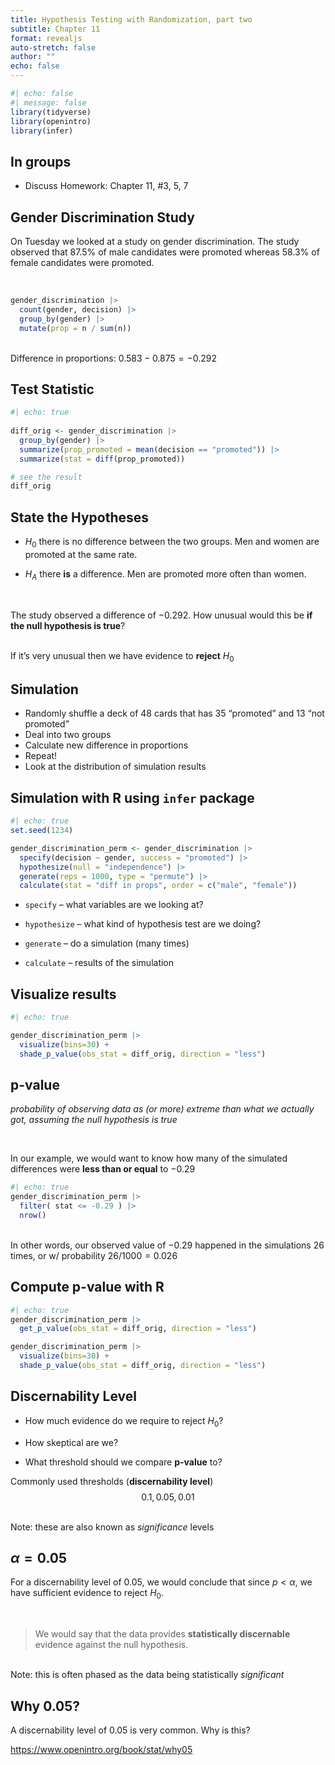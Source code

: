 ```yaml
---
title: Hypothesis Testing with Randomization, part two
subtitle: Chapter 11
format: revealjs
auto-stretch: false
author: ""
echo: false
---
```


```r
#| echo: false
#| message: false
library(tidyverse)
library(openintro)
library(infer)
```

## In groups

-   Discuss Homework: Chapter 11, #3, 5, 7

## Gender Discrimination Study

On Tuesday we looked at a study on gender discrimination. The study observed that $87.5\%$ of male candidates were promoted whereas $58.3\%$ of female candidates were promoted.

\

```r
gender_discrimination |>
  count(gender, decision) |>
  group_by(gender) |>
  mutate(prop = n / sum(n))
```

\
Difference in proportions: $0.583 - 0.875 = -0.292$

## Test Statistic

```r
#| echo: true
 
diff_orig <- gender_discrimination |>
  group_by(gender) |>
  summarize(prop_promoted = mean(decision == "promoted")) |>
  summarize(stat = diff(prop_promoted))

# see the result
diff_orig

```

## State the Hypotheses

-   $H_0$ there is no difference between the two groups. Men and women are promoted at the same rate.

-   $H_A$ there **is** a difference. Men are promoted more often than women.

\

The study observed a difference of $-0.292$. How unusual would this be **if the null hypothesis is true**?

\
If it's very unusual then we have evidence to **reject** $H_0$

## Simulation

-   Randomly shuffle a deck of 48 cards that has 35 "promoted" and 13 "not promoted"
-   Deal into two groups
-   Calculate new difference in proportions
-   Repeat!
-   Look at the distribution of simulation results

## Simulation with R using `infer` package

```r
#| echo: true
set.seed(1234)

gender_discrimination_perm <- gender_discrimination |>
  specify(decision ~ gender, success = "promoted") |>
  hypothesize(null = "independence") |>
  generate(reps = 1000, type = "permute") |>
  calculate(stat = "diff in props", order = c("male", "female"))
```

-   `specify` -- what variables are we looking at?

-   `hypothesize` -- what kind of hypothesis test are we doing?

-   `generate` -- do a simulation (many times)

-   `calculate` -- results of the simulation

## Visualize results

```r
#| echo: true

gender_discrimination_perm |>
  visualize(bins=30) +
  shade_p_value(obs_stat = diff_orig, direction = "less")

```

## p-value

*probability of observing data as (or more) extreme than what we actually got, assuming the null hypothesis is true*

\

In our example, we would want to know how many of the simulated differences were **less than or equal** to $-0.29$

```r
#| echo: true
gender_discrimination_perm |>
  filter( stat <= -0.29 ) |>
  nrow()
```

\
In other words, our observed value of $-0.29$ happened in the simulations 26 times, or w/ probability $26/1000 = 0.026$

## Compute p-value with R

```r
#| echo: true
gender_discrimination_perm |>
  get_p_value(obs_stat = diff_orig, direction = "less")

```

```r


gender_discrimination_perm |>
  visualize(bins=30) +
  shade_p_value(obs_stat = diff_orig, direction = "less")

```

## Discernability Level

-   How much evidence do we require to reject $H_0$?

-   How skeptical are we?

-   What threshold should we compare **p-value** to?

Commonly used thresholds (**discernability level**)\
$$
0.1, \,  0.05, \,  0.01
$$
 
\
Note:  these are also known as *significance* levels

## $\alpha = 0.05$

For a discernability level of $0.05$, we would conclude that since $p < \alpha$, we have sufficient evidence to reject $H_0$.

\

> We would say that the data provides **statistically discernable** evidence against the null hypothesis.

\
Note: this is often phased as the data being statistically *significant*

## Why $0.05$?

A discernability level of $0.05$ is very common. Why is this?

<https://www.openintro.org/book/stat/why05>
